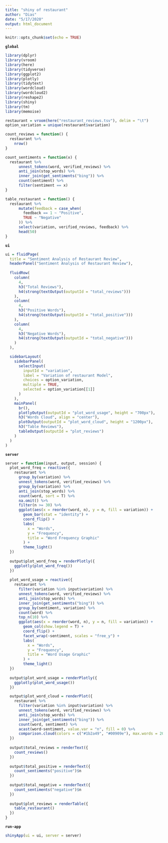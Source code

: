 ---
title: "shiny of restaurant"
author: "Dias"
date: "5/17/2020"
output: html_document
---

```{r setup, include=FALSE}
knitr::opts_chunk$set(echo = TRUE)
```

**`global`**
```{r global}
library(dplyr)
library(vroom)
library(here)
library(tidyverse)
library(ggplot2)
library(plotly)
library(tidytext)
library(wordcloud)
library(wordcloud2)
library(reshape2)
library(shiny)
library(tm)
library(memoise)

restaurant = vroom(here("restaurant_reviews.tsv"), delim = "\t")
option_variation = unique(restaurant$variation)

count_reviews = function() {
  restaurant %>%
    nrow()
}

count_sentiments = function(x) {
  restaurant %>%
      unnest_tokens(word, verified_reviews) %>%
      anti_join(stop_words) %>%
      inner_join(get_sentiments("bing")) %>%
      count(sentiment) %>%
      filter(sentiment == x)
}

table_restaurant = function() {
  restaurant %>%
      mutate(feedback = case_when(
        feedback == 1 ~ "Positive",
        TRUE ~ "Negative"
      )) %>%
      select(variation, verified_reviews, feedback) %>%
      head(50)
}
```

**`ui`**
```{r ui}
ui = fluidPage(
  title = "Sentiment Analysis of Restaurant Review",
  headerPanel("Sentiment Analysis of Restaurant Review"),
  
  fluidRow(
    column(
      4,
      h3("Total Reviews"),
      h4(strong(textOutput(outputId = "total_reviews")))
    ),
    column(
      4,
      h3("Positive Words"),
      h4(strong(textOutput(outputId = "total_positive")))
    ),
    column(
      4,
      h3("Negative Words"),
      h4(strong(textOutput(outputId = "total_negative")))
    )
  ),

  sidebarLayout(
    sidebarPanel(
      selectInput(
        inputId = "variation",
        label = "Variation of restaurant Model",
        choices = option_variation,
        multiple = TRUE,
        selected = option_variation[[1]]
      )
    ),
    mainPanel(
      br(),
      plotlyOutput(outputId = "plot_word_usage", height = "700px"),
      h3("Words Cloud", align = "center"),
      plotOutput(outputId = "plot_word_cloud", height = "1200px"),
      h3("Table Reviews"),
      tableOutput(outputId = "plot_reviews")
    )
  )
)
```

**`server`**
```{r server}
server = function(input, output, session) {
  plot_word_freq = reactive({
    restaurant %>% 
      group_by(variation) %>%
      unnest_tokens(word, verified_reviews) %>%
      group_by(variation) %>%
      anti_join(stop_words) %>%
      count(word, sort = T) %>%
      na.omit() %>%
      filter(n >= 30) %>%
      ggplot(aes(x = reorder(word, n), y = n, fill = variation)) +
        geom_bar(stat = "identity") +
        coord_flip() +
        labs(
          x = "Words",
          y = "Frequency",
          title = "Word Frequency Graphic"
        ) +
        theme_light()
  })
  
  output$plot_word_freq = renderPlotly({
    ggplotly(plot_word_freq())
  })
  
  plot_word_usage = reactive({
    restaurant %>%
      filter(variation %in% input$variation) %>%
      unnest_tokens(word, verified_reviews) %>%
      anti_join(stop_words) %>%
      inner_join(get_sentiments("bing")) %>%
      group_by(sentiment, variation) %>%
      count(word) %>%
      top_n(10) %>%
      ggplot(aes(x = reorder(word, n), y = n, fill = variation)) +
        geom_col(show.legend = T) +
        coord_flip() +
        facet_wrap(~sentiment, scales = "free_y") +
        labs(
          x = "Words",
          y = "Frequency",
          title = "Word Usage Graphic"
        ) +
        theme_light()
  })
  
  output$plot_word_usage = renderPlotly({
    ggplotly(plot_word_usage())
  })

  output$plot_word_cloud = renderPlot({
    restaurant %>%
      filter(variation %in% input$variation) %>%
      unnest_tokens(word, verified_reviews) %>%
      anti_join(stop_words) %>%
      inner_join(get_sentiments("bing")) %>%
      count(word, sentiment) %>% 
      acast(word~sentiment, value.var = "n", fill = 0) %>% 
      comparison.cloud(colors = c("#1b2a49", "#00909e"), max.words = 200, scale = c(4,1))
  })
  
  output$total_reviews = renderText({
    count_reviews()
  })
  
  output$total_positive = renderText({
    count_sentiments("positive")$n
  })
  
  output$total_negative = renderText({
    count_sentiments("negative")$n
  })
  
  output$plot_reviews = renderTable({
    table_restaurant()
  })
}
```

**`run-app`**
```{r run-app}
shinyApp(ui = ui, server = server)
```

